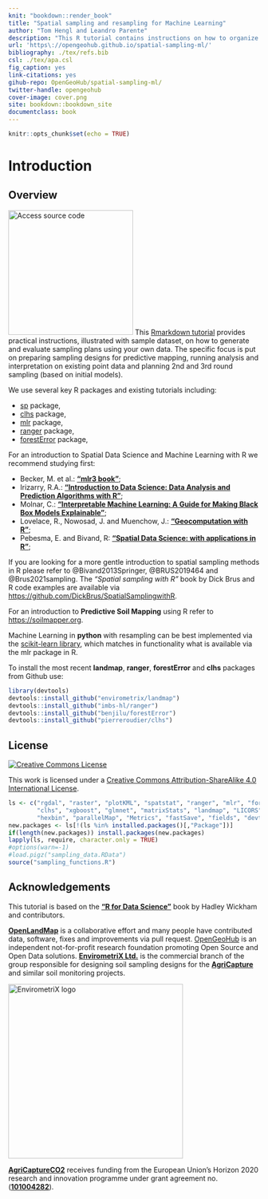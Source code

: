 ```yaml
---
knit: "bookdown::render_book"
title: "Spatial sampling and resampling for Machine Learning"
author: "Tom Hengl and Leandro Parente"
description: "This R tutorial contains instructions on how to organize spatial sampling using R packages. It is organized in three main parts: (1) planning new surveys: i.e. starting from scratch, (2) implementing resampling: learning from existing point data, focusing on subsampling and Cross-Validation strategies, (3) planning additional sampling: sampling additional point data based on initial models, the running re-analysis and gradually improving models until the maximum possible accuracy is reached. We use sample datasets to demonstrate processing steps and provide interpretation and dicussion of the results. More chapters will be added in the future. Contributions are welcome. To discuss issues or report a bug please use the repository homepage."
url: 'https\://opengeohub.github.io/spatial-sampling-ml/'
bibliography: ./tex/refs.bib
csl: ./tex/apa.csl  
fig_caption: yes
link-citations: yes
gihub-repo: OpenGeoHub/spatial-sampling-ml/
twitter-handle: opengeohub
cover-image: cover.png
site: bookdown::bookdown_site
documentclass: book
---
```


```r
knitr::opts_chunk$set(echo = TRUE)
```

# Introduction {.unnumbered}

## Overview {.unnumbered}

[![Access source code](cover.png){.cover width="250"}](https://opengeohub.github.io/spatial-sampling-ml/) This [Rmarkdown tutorial](https://opengeohub.github.io/spatial-sampling-ml/) provides practical instructions, illustrated with sample 
dataset, on how to generate and evaluate sampling plans using your own data. 
The specific focus is put on preparing sampling designs for predictive mapping, 
running analysis and interpretation on existing point data and planning 2nd and 3rd 
round sampling (based on initial models).

We use several key R packages and existing tutorials including:

- [sp](https://github.com/edzer/sp) package,
- [clhs](https://github.com/pierreroudier/clhs) package,
- [mlr](https://mlr.mlr-org.com/) package,
- [ranger](https://github.com/imbs-hl/ranger/) package,
- [forestError](https://github.com/benjilu/forestError) package,

For an introduction to Spatial Data Science and Machine Learning with R we recommend studying first:

- Becker, M. et al.: **[“mlr3 book”](https://mlr3book.mlr-org.com/)**;  
- Irizarry, R.A.: **[“Introduction to Data Science: Data Analysis and Prediction Algorithms with R”](https://rafalab.github.io/dsbook/)**;  
- Molnar, C.: **[“Interpretable Machine Learning: A Guide for Making Black Box Models Explainable”](https://christophm.github.io/interpretable-ml-book/)**;  
- Lovelace, R., Nowosad, J. and Muenchow, J.: **[“Geocomputation with R”](https://geocompr.robinlovelace.net/)**;  
- Pebesma, E. and Bivand, R: **[“Spatial Data Science: with applications in R”](https://keen-swartz-3146c4.netlify.app/)**;  

If you are looking for a more gentle introduction to spatial sampling methods in R 
please refer to @Bivand2013Springer, @BRUS2019464 and @Brus2021sampling. 
The _“Spatial sampling with R”_ book by Dick Brus and R code examples are 
available via <https://github.com/DickBrus/SpatialSamplingwithR>.

For an introduction to **Predictive Soil Mapping** using R refer to <https://soilmapper.org>.

Machine Learning in **python** with resampling can be best implemented via the [scikit-learn library](https://scikit-learn.org/stable/), 
which matches in functionality what is available via the mlr package in R.

To install the most recent **landmap**, **ranger**, **forestError** and **clhs** packages from Github use:

```r
library(devtools)
devtools::install_github("envirometrix/landmap")
devtools::install_github("imbs-hl/ranger")
devtools::install_github("benjilu/forestError")
devtools::install_github("pierreroudier/clhs")
```

## License {.unnumbered}

[<img alt="Creative Commons License" style="border-width:0" src="https://i.creativecommons.org/l/by-sa/4.0/88x31.png" />](http://creativecommons.org/licenses/by-sa/4.0/)

This work is licensed under a [Creative Commons Attribution-ShareAlike 4.0 International License](http://creativecommons.org/licenses/by-sa/4.0/).

```r
ls <- c("rgdal", "raster", "plotKML", "spatstat", "ranger", "mlr", "forestError", 
        "clhs", "xgboost", "glmnet", "matrixStats", "landmap", "LICORS", "h2o", "yardstick", 
        "hexbin", "parallelMap", "Metrics", "fastSave", "fields", "devtools", "Cubist")
new.packages <- ls[!(ls %in% installed.packages()[,"Package"])]
if(length(new.packages)) install.packages(new.packages)
lapply(ls, require, character.only = TRUE)
#options(warn=-1)
#load.pigz("sampling_data.RData")
source("sampling_functions.R")
```

## Acknowledgements {.unnumbered}

This tutorial is based on the **[“R for Data Science”](https://r4ds.had.co.nz/)** book by Hadley Wickham and contributors.

**[OpenLandMap](https://openlandmap.org)** is a collaborative effort and many people 
have contributed data, software, fixes and improvements via pull request. [OpenGeoHub](https://opengeohub.org) 
is an independent not-for-profit research foundation promoting Open Source and Open Data solutions. 
**[EnvirometriX Ltd.](https://envirometrix.nl)** is the commercial branch of the group 
responsible for designing soil sampling designs for the **[AgriCapture](https://agricaptureco2.eu/)** and similar soil monitoring projects.

[<img src="tex/envirometrix_logo_ml.png" alt="EnvirometriX logo" width="350"/>](https://envirometrix.nl)

**[AgriCaptureCO2](https://agricaptureco2.eu/)** receives funding from the European Union’s Horizon 2020 research and innovation programme under grant agreement no. (**[101004282](https://cordis.europa.eu/project/id/101004282)**).
